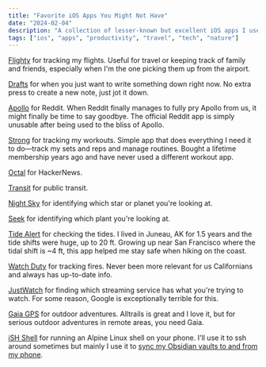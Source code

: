 ```yaml
---
title: "Favorite iOS Apps You Might Not Have"
date: "2024-02-04"
description: "A collection of lesser-known but excellent iOS apps I use regularly."
tags: ["ios", "apps", "productivity", "travel", "tech", "nature"]
---
```


[Flighty](https://apps.apple.com/us/app/flighty-live-flight-tracker/id1358823008) for tracking my flights. Useful for travel or keeping track of family and friends, especially when I'm the one picking them up from the airport.

[Drafts](https://apps.apple.com/us/app/drafts/id1236254471) for when you just want to write something down right now. No extra press to create a new note, just jot it down.

[Apollo](https://www.reddit.com/r/apollosideloaded/) for Reddit. When Reddit finally manages to fully pry Apollo from us, it might finally be time to say goodbye. The official Reddit app is simply unusable after being used to the bliss of Apollo.

[Strong](https://apps.apple.com/us/app/strong-workout-tracker-gym-log/id464254577) for tracking my workouts. Simple app that does everything I need it to do—track my sets and reps and manage routines. Bought a lifetime membership years ago and have never used a different workout app.

[Octal](https://apps.apple.com/us/app/octal-for-hacker-news/id1308885491) for HackerNews.

[Transit](https://apps.apple.com/us/app/transit-subway-bus-times/id498151501) for public transit.

[Night Sky](https://apps.apple.com/us/app/night-sky/id475772902) for identifying which star or planet you're looking at.

[Seek](https://apps.apple.com/us/app/seek-by-inaturalist/id1353224144) for identifying which plant you're looking at.

[Tide Alert](https://apps.apple.com/us/app/tide-alert-noaa-tide-chart/id1352211125) for checking the tides. I lived in Juneau, AK for 1.5 years and the tide shifts were huge, up to 20 ft. Growing up near San Francisco where the tidal shift is ~4 ft, this app helped me stay safe when hiking on the coast.

[Watch Duty](https://apps.apple.com/us/app/watch-duty-wildfire-maps/id1574452924) for tracking fires. Never been more relevant for us Californians and always has up-to-date info.

[JustWatch](https://apps.apple.com/us/app/justwatch-movies-tv-shows/id979227482) for finding which streaming service has what you're trying to watch. For some reason, Google is exceptionally terrible for this.

[Gaia GPS](https://apps.apple.com/us/app/gaia-gps-mobile-trail-maps/id1201979492) for outdoor adventures. Alltrails is great and I love it, but for serious outdoor adventures in remote areas, you need Gaia.

[iSH Shell](https://apps.apple.com/us/app/ish-shell/id1436902243) for running an Alpine Linux shell on your phone.  I'll use it to ssh around sometimes but mainly I use it to [sync my Obsidian vaults to and from my phone](../../blog/obsidian-sync-ios-ish).